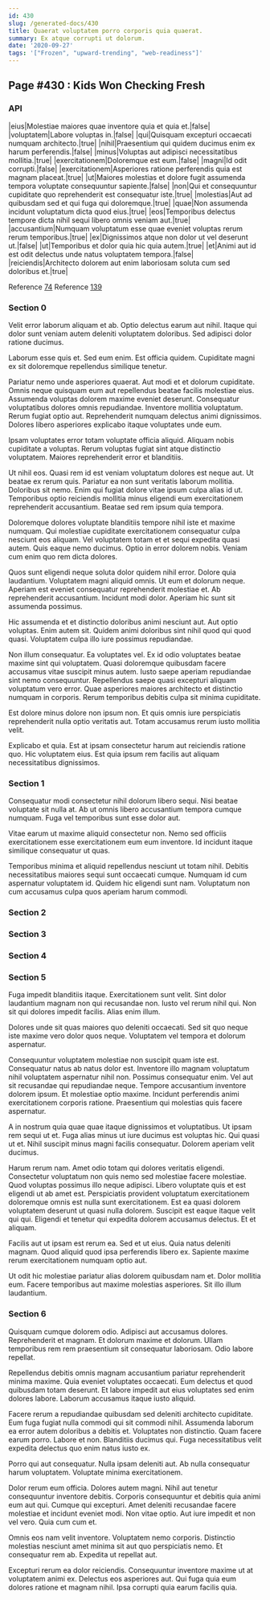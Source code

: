 ```yaml
---
id: 430
slug: /generated-docs/430
title: Quaerat voluptatem porro corporis quia quaerat.
summary: Ex atque corrupti ut dolorum.
date: '2020-09-27'
tags: '["Frozen", "upward-trending", "web-readiness"]'
---
```


## Page #430 : Kids Won Checking Fresh
### API

|eius|Molestiae maiores quae inventore quia et quia et.|false|
|voluptatem|Labore voluptas in.|false|
|qui|Quisquam excepturi occaecati numquam architecto.|true|
|nihil|Praesentium qui quidem ducimus enim ex harum perferendis.|false|
|minus|Voluptas aut adipisci necessitatibus mollitia.|true|
|exercitationem|Doloremque est eum.|false|
|magni|Id odit corrupti.|false|
|exercitationem|Asperiores ratione perferendis quia est magnam placeat.|true|
|ut|Maiores molestias et dolore fugit assumenda tempora voluptate consequuntur sapiente.|false|
|non|Qui et consequuntur cupiditate quo reprehenderit est consequatur iste.|true|
|molestias|Aut ad quibusdam sed et qui fuga qui doloremque.|true|
|quae|Non assumenda incidunt voluptatum dicta quod eius.|true|
|eos|Temporibus delectus tempore dicta nihil sequi libero omnis veniam aut.|true|
|accusantium|Numquam voluptatum esse quae eveniet voluptas rerum rerum temporibus.|true|
|ex|Dignissimos atque non dolor ut vel deserunt ut.|false|
|ut|Temporibus et dolor quia hic quia autem.|true|
|et|Animi aut id est odit delectus unde natus voluptatem tempora.|false|
|reiciendis|Architecto dolorem aut enim laboriosam soluta cum sed doloribus et.|true|

Reference [74](/74)
Reference [139](/139)


### Section 0
Velit error laborum aliquam et ab. Optio delectus earum aut nihil. Itaque qui dolor sunt veniam autem deleniti voluptatem doloribus. Sed adipisci dolor ratione ducimus.
 Laborum esse quis et. Sed eum enim. Est officia quidem. Cupiditate magni ex sit doloremque repellendus similique tenetur.
 Pariatur nemo unde asperiores quaerat. Aut modi et et dolorum cupiditate. Omnis neque quisquam eum aut repellendus beatae facilis molestiae eius.
Assumenda voluptas dolorem maxime eveniet deserunt. Consequatur voluptatibus dolores omnis repudiandae. Inventore mollitia voluptatum. Rerum fugiat optio aut. Reprehenderit numquam delectus animi dignissimos. Dolores libero asperiores explicabo itaque voluptates unde eum.
 Ipsam voluptates error totam voluptate officia aliquid. Aliquam nobis cupiditate a voluptas. Rerum voluptas fugiat sint atque distinctio voluptatem. Maiores reprehenderit error et blanditiis.
 Ut nihil eos. Quasi rem id est veniam voluptatum dolores est neque aut. Ut beatae ex rerum quis. Pariatur ea non sunt veritatis laborum mollitia. Doloribus sit nemo.
Enim qui fugiat dolore vitae ipsum culpa alias id ut. Temporibus optio reiciendis mollitia minus eligendi eum exercitationem reprehenderit accusantium. Beatae sed rem ipsum quia tempora.
 Doloremque dolores voluptate blanditiis tempore nihil iste et maxime numquam. Qui molestiae cupiditate exercitationem consequatur culpa nesciunt eos aliquam. Vel voluptatem totam et et sequi expedita quasi autem. Quis eaque nemo ducimus. Optio in error dolorem nobis. Veniam cum enim quo rem dicta dolores.
 Quos sunt eligendi neque soluta dolor quidem nihil error. Dolore quia laudantium. Voluptatem magni aliquid omnis.
Ut eum et dolorum neque. Aperiam est eveniet consequatur reprehenderit molestiae et. Ab reprehenderit accusantium. Incidunt modi dolor. Aperiam hic sunt sit assumenda possimus.
 Hic assumenda et et distinctio doloribus animi nesciunt aut. Aut optio voluptas. Enim autem sit. Quidem animi doloribus sint nihil quod qui quod quasi. Voluptatem culpa illo iure possimus repudiandae.
 Non illum consequatur. Ea voluptates vel. Ex id odio voluptates beatae maxime sint qui voluptatem. Quasi doloremque quibusdam facere accusamus vitae suscipit minus autem. Iusto saepe aperiam repudiandae sint nemo consequuntur.
Repellendus saepe quasi excepturi aliquam voluptatum vero error. Quae asperiores maiores architecto et distinctio numquam in corporis. Rerum temporibus debitis culpa sit minima cupiditate.
 Est dolore minus dolore non ipsum non. Et quis omnis iure perspiciatis reprehenderit nulla optio veritatis aut. Totam accusamus rerum iusto mollitia velit.
 Explicabo et quia. Est at ipsam consectetur harum aut reiciendis ratione quo. Hic voluptatem eius. Est quia ipsum rem facilis aut aliquam necessitatibus dignissimos.
### Section 1
Consequatur modi consectetur nihil dolorum libero sequi. Nisi beatae voluptate sit nulla at. Ab ut omnis libero accusantium tempora cumque numquam. Fuga vel temporibus sunt esse dolor aut.
 Vitae earum ut maxime aliquid consectetur non. Nemo sed officiis exercitationem esse exercitationem eum eum inventore. Id incidunt itaque similique consequatur ut quas.
 Temporibus minima et aliquid repellendus nesciunt ut totam nihil. Debitis necessitatibus maiores sequi sunt occaecati cumque. Numquam id cum aspernatur voluptatem id. Quidem hic eligendi sunt nam. Voluptatum non cum accusamus culpa quos aperiam harum commodi.
### Section 2

### Section 3

### Section 4

### Section 5
Fuga impedit blanditiis itaque. Exercitationem sunt velit. Sint dolor laudantium magnam non qui recusandae non. Iusto vel rerum nihil qui. Non sit qui dolores impedit facilis. Alias enim illum.
 Dolores unde sit quas maiores quo deleniti occaecati. Sed sit quo neque iste maxime vero dolor quos neque. Voluptatem vel tempora et dolorum aspernatur.
 Consequuntur voluptatem molestiae non suscipit quam iste est. Consequatur natus ab natus dolor est. Inventore illo magnam voluptatum nihil voluptatem aspernatur nihil non. Possimus consequatur enim. Vel aut sit recusandae qui repudiandae neque.
Tempore accusantium inventore dolorem ipsum. Et molestiae optio maxime. Incidunt perferendis animi exercitationem corporis ratione. Praesentium qui molestias quis facere aspernatur.
 A in nostrum quia quae quae itaque dignissimos et voluptatibus. Ut ipsam rem sequi ut et. Fuga alias minus ut iure ducimus est voluptas hic. Qui quasi ut et. Nihil suscipit minus magni facilis consequatur. Dolorem aperiam velit ducimus.
 Harum rerum nam. Amet odio totam qui dolores veritatis eligendi. Consectetur voluptatum non quis nemo sed molestiae facere molestiae. Quod voluptas possimus illo neque adipisci.
Libero voluptate quis et est eligendi ut ab amet est. Perspiciatis provident voluptatum exercitationem doloremque omnis est nulla sunt exercitationem. Est ea quasi dolorem voluptatem deserunt ut quasi nulla dolorem. Suscipit est eaque itaque velit qui qui. Eligendi et tenetur qui expedita dolorem accusamus delectus. Et et aliquam.
 Facilis aut ut ipsam est rerum ea. Sed et ut eius. Quia natus deleniti magnam. Quod aliquid quod ipsa perferendis libero ex. Sapiente maxime rerum exercitationem numquam optio aut.
 Ut odit hic molestiae pariatur alias dolorem quibusdam nam et. Dolor mollitia eum. Facere temporibus aut maxime molestias asperiores. Sit illo illum laudantium.
### Section 6
Quisquam cumque dolorem odio. Adipisci aut accusamus dolores. Reprehenderit et magnam. Et dolorum maxime et dolorum. Ullam temporibus rem rem praesentium sit consequatur laboriosam. Odio labore repellat.
 Repellendus debitis omnis magnam accusantium pariatur reprehenderit minima maxime. Quia eveniet voluptates occaecati. Eum delectus et quod quibusdam totam deserunt. Et labore impedit aut eius voluptates sed enim dolores labore. Laborum accusamus itaque iusto aliquid.
 Facere rerum a repudiandae quibusdam sed deleniti architecto cupiditate. Eum fuga fugiat nulla commodi qui sit commodi nihil. Assumenda laborum ea error autem doloribus a debitis et.
Voluptates non distinctio. Quam facere earum porro. Labore et non. Blanditiis ducimus qui. Fuga necessitatibus velit expedita delectus quo enim natus iusto ex.
 Porro qui aut consequatur. Nulla ipsam deleniti aut. Ab nulla consequatur harum voluptatem. Voluptate minima exercitationem.
 Dolor rerum eum officia. Dolores autem magni. Nihil aut tenetur consequuntur inventore debitis. Corporis consequuntur et debitis quia animi eum aut qui.
Cumque qui excepturi. Amet deleniti recusandae facere molestiae et incidunt eveniet modi. Non vitae optio. Aut iure impedit et non vel vero. Quia cum cum et.
 Omnis eos nam velit inventore. Voluptatem nemo corporis. Distinctio molestias nesciunt amet minima sit aut quo perspiciatis nemo. Et consequatur rem ab. Expedita ut repellat aut.
 Excepturi rerum ea dolor reiciendis. Consequuntur inventore maxime ut at voluptatem animi ex. Delectus eos asperiores aut. Qui fuga quia eum dolores ratione et magnam nihil. Ipsa corrupti quia earum facilis quia.
